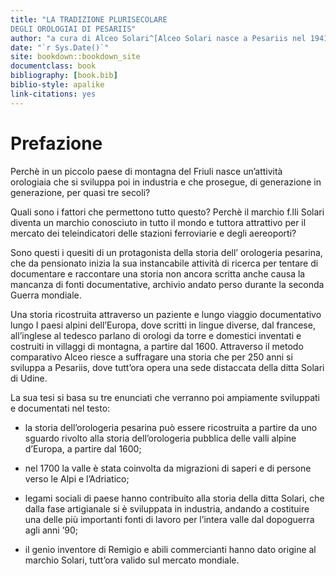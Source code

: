 ```yaml
--- 
title: "LA TRADIZIONE PLURISECOLARE 
DEGLI OROLOGIAI DI PESARIIS"
author: "a cura di Alceo Solari^[Alceo Solari nasce a Pesariis nel 1941. Figlio di Alfeo Solari fa parte della VII ed ultima generazione degli orologiai Solari di Pesariis. Si diploma al Malignani di Udine, specializzandosi poi in Germania e Svizzera. Diventa direttore tecnico della Fratelli Solari S.p.a. dal 1964 al 1972. Dal 1972 al 1980 è direttore commerciale dell'Azienda. Riorganizza la rete commerciale in Italia fondando ditte distributrici e fornitrici di servizi di assistenza tecnica per la linea di orologeria industriale. Durante la sua direzione i volumi di vendita crescono di ben otto volte, con un' espansione in diversi paesi europei. Fino al 1976 è componente del Consiglo di Amministrazione e consigliere delegato dal 1973 al 1976.] <br> dell'ultima generazione degli orologiai Solari"
date: "`r Sys.Date()`"
site: bookdown::bookdown_site
documentclass: book
bibliography: [book.bib]
biblio-style: apalike
link-citations: yes
---
```



# Prefazione {-}


Perchè in un piccolo paese di montagna del Friuli nasce un'attività orologiaia che si sviluppa poi in industria e che prosegue, di generazione in generazione, per quasi tre secoli? 

Quali sono i fattori che permettono tutto questo? Perchè il marchio f.lli Solari diventa un marchio conosciuto in tutto il mondo e tuttora attrattivo per il mercato dei teleindicatori delle stazioni ferroviarie e degli aereoporti? 

Sono questi i quesiti di un protagonista della storia dell' orologeria pesarina, che da pensionato inizia la sua instancabile attività di ricerca per tentare di documentare e raccontare una storia non ancora scritta anche causa la mancanza di fonti documentative, archivio andato perso durante la seconda Guerra mondiale. 

Una storia ricostruita attraverso un paziente e lungo viaggio documentativo lungo I paesi alpini dell'Europa, dove scritti in lingue diverse, dal francese, all’inglese al tedesco parlano di orologi da torre e domestici inventati e costruiti in villaggi di montagna, a partire dal 1600. Attraverso il metodo comparativo Alceo riesce a suffragare una storia che per 250 anni si sviluppa a Pesariis, dove tutt'ora opera una sede distaccata della ditta Solari di Udine. 

La sua tesi si basa su tre enunciati che verranno poi ampiamente sviluppati e documentati nel testo: 

* la storia dell’orologeria pesarina può essere ricostruita a partire da uno sguardo rivolto alla storia dell’orologeria pubblica delle valli alpine d’Europa, a partire dal 1600; 

* nel 1700 la valle è stata coinvolta da migrazioni di saperi e di persone verso le Alpi e l’Adriatico; 

* legami sociali di paese hanno contribuito alla storia della ditta Solari, che dalla fase artigianale si è sviluppata in industria, andando a costituire una delle più importanti fonti di lavoro per l’intera valle dal dopoguerra agli anni ’90; 

* il genio inventore di Remigio e abili commercianti hanno dato origine al marchio Solari, tutt’ora valido sul mercato mondiale. 


